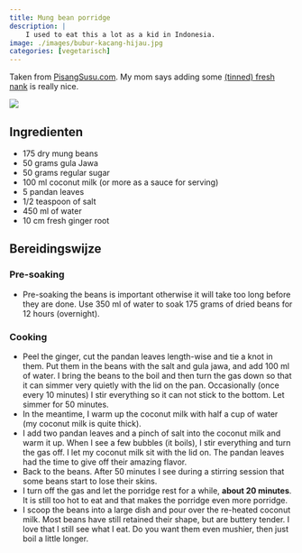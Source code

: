 ```yaml
---
title: Mung bean porridge
description: |
    I used to eat this a lot as a kid in Indonesia.
image: ./images/bubur-kacang-hijau.jpg
categories: [vegetarisch]
---
```


:::{.grid}
:::{.g-col-8}
Taken from [PisangSusu.com](https://pisangsusu.com/bubur-kacang-hijau-mung-bean-porridge/). My mom says adding some [(tinned) fresh nank](https://www.orientalwebshop.nl/conserven/fruit/aroy-d-jackfruit-in-siroop-565g) is really nice.

:::
:::{.g-col-4}
![](./images/bubur-kacang-hijau.jpg)
:::
:::

## Ingredienten

- 175 dry mung beans
- 50 grams gula Jawa
- 50 grams regular sugar
- 100 ml coconut milk (or more as a sauce for serving)
- 5 pandan leaves
- 1/2 teaspoon of salt
- 450 ml of water
- 10 cm fresh ginger root


## Bereidingswijze

### Pre-soaking

- Pre-soaking the beans is important otherwise it will take too long before they are done. Use 350 ml of water to soak 175 grams of dried beans for 12 hours (overnight).

### Cooking

- Peel the ginger, cut the pandan leaves length-wise and tie a knot in them. Put them in the beans with the salt and gula jawa, and add 100 ml of water. I bring the beans to the boil and then turn the gas down so that it can simmer very quietly with the lid on the pan. Occasionally (once every 10 minutes) I stir everything so it can not stick to the bottom. Let simmer for 50 minutes.
- In the meantime, I warm up the coconut milk with half a cup of water (my coconut milk is quite thick).
- I add two pandan leaves and a pinch of salt into the coconut milk and warm it up. When I see a few bubbles (it boils), I stir everything and turn the gas off. I let my coconut milk sit with the lid on. The pandan leaves had the time to give off their amazing flavor.
- Back to the beans. After 50 minutes I see during a stirring session that some beans start to lose their skins.
- I turn off the gas and let the porridge rest for a while, **about 20 minutes**. It is still too hot to eat and that makes the porridge even more porridge.
- I scoop the beans into a large dish and pour over the re-heated coconut milk. Most beans have still retained their shape, but are buttery tender. I love that I still see what I eat. Do you want them even mushier, then just boil a little longer.